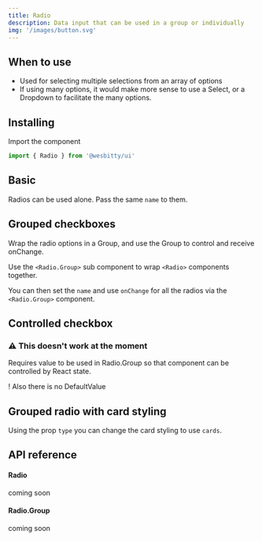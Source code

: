 ```yaml
---
title: Radio
description: Data input that can be used in a group or individually
img: '/images/button.svg'
---
```


## When to use

- Used for selecting multiple selections from an array of options
- If using many options, it would make more sense to use a Select, or a Dropdown to facilitate the many options.

## Installing

Import the component

```js
import { Radio } from '@wesbitty/ui'
```

## Basic

Radios can be used alone. Pass the same `name` to them.

<CodeSample sample="RadioBasic" v="0" />

## Grouped checkboxes

Wrap the radio options in a Group, and use the Group to control and receive onChange.

Use the `<Radio.Group>` sub component to wrap `<Radio>` components together.

You can then set the `name` and use `onChange` for all the radios via the `<Radio.Group>` component.

<CodeSample sample="RadioGrouped" v="0" />

## Controlled checkbox

### ⚠️ This doesn't work at the moment

Requires value to be used in Radio.Group so that component can be controlled by React state.

! Also there is no DefaultValue

<CodeSample sample="RadioControlled" v="0" />

## Grouped radio with card styling

Using the prop `type` you can change the card styling to use `cards`.

<CodeSample sample="RadioGroupedCards" v="0" />

## API reference

#### Radio

coming soon

#### Radio.Group

coming soon
